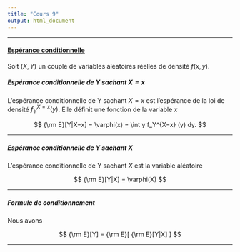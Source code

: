 ```yaml
--- 
title: "Cours 9"
output: html_document 
---
```


** **

#### [Espérance conditionnelle](https://fr.wikipedia.org/wiki/Esp%C3%A9rance_conditionnelle)

Soit $(X,Y)$ un couple de variables aléatoires réelles de densité $f(x,y)$.   

#####  Espérance conditionnelle de Y sachant $X=x$ 

L'espérance conditionnelle de Y sachant $X=x$ est l'espérance de la loi de densité $f_Y^{X=x} (y)$. Elle définit une fonction de la variable $x$

$$
{\rm E}[Y|X=x]  =  \varphi(x)  = \int y f_Y^{X=x} (y) dy.
$$

** **

#####  Espérance conditionnelle de Y sachant $X$ 


L'espérance conditionnelle de Y sachant $X$ est la variable aléatoire  

$$
{\rm E}[Y|X]  =   \varphi(X)
$$


** **


##### Formule de conditionnement


Nous avons 

$$
{\rm E}[Y]  = {\rm E}[ {\rm E}[Y|X] ] 
$$

** **




